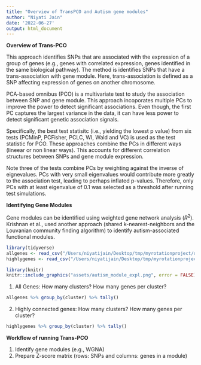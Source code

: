 ```yaml
---
title: "Overview of TransPCO and Autism gene modules"
author: "Niyati Jain"
date: '2022-06-27'
output: html_document
---
```


**Overview of Trans-PCO**

This approach identifies SNPs that are associated with the expression of a group of genes (e.g., genes with correlated expression, genes identified in the same biological pathway). The method is identifies SNPs that have a trans-association with gene module. Here, trans-association is defined as a SNP affecting expression of genes on another chromosome. 

PCA-based omnibus (PCO) is a multivariate test to study the association between SNP and gene module. This approach incoporates multiple PCs to improve the power to detect significant associations. Even though, the first PC captures the largest variance in the data, it can have less power to detect significant genetic association signals. 

Specifically, the best test statisitc (i.e., yielding the lowest p value) from six tests (PCMinP, PCFisher, PCLC, WI, Wald and VC) is used as the test statistic for PCO. These approaches combine the PCs in different ways (lineear or non linear ways). This accounts for different correlation structures between SNPs and gene module expression. 

Note three of the tests combine PCs by weighting against the inverse of eignevalues. PCs with very small eigenvalues would contribute more greatly to the association test, leading to perhaps inflated p-values. Therefore, only PCs with at least eigenvalue of 0.1 was selected as a threshold after running test simulations. 

**Identifying Gene Modules**

Gene modules can be identified using weighted gene network analysis ($R^2$). Krishnan et al., used another approach (shared k-nearest-neighbors and the Louvanian community finding algorithm) to identify autism-associated functional modules. 

```r
library(tidyverse)
allgenes <- read_csv("/Users/niyatijain/Desktop/tmp/myrotationproject/data/allgenes_autism_modules.csv")
highlygenes <- read_csv("/Users/niyatijain/Desktop/tmp/myrotationproject/data/highly_connected_genes_autism_modules.csv")
```

```r
library(knitr)
knitr::include_graphics("assets/autism_module_expl.png", error = FALSE)
```

1. All Genes: How many clusters? How many genes per cluster? 
```r

allgenes %>% group_by(cluster) %>% tally()
```

2. Highly connected genes: How many clusters? How many genes per cluster? 
```r
highlygenes %>% group_by(cluster) %>% tally()
```

**Workflow of running Trans-PCO**

1. Identify gene modules (e.g., WGNA)
2. Prepare Z-score matrix (rows: SNPs and columns: genes in a module)


